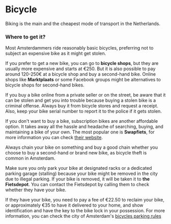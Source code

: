 
# Bicycle
Biking is the main and the cheapest mode of transport in the Netherlands.

### Where to get it?
Most Amsterdammers ride reasonably basic bicycles, preferring not to subject an expensive bike as it might get stolen. 

If you prefer to get a new bike, you can go to **bicycle shops**, but they are usually more expensive and starts at €250. But it is also possible to pay around 120-250€ at a bicycle shop and buy a second-hand bike. Online shops like **Marktplaats** or some Facebook groups might be alternatives to bicycle shops for second-hand bikes.

<Callout>
    If you buy a bike online from a private seller or on the street, be aware that it can be stolen and get you into trouble because buying a stolen bike is a criminal offense. Always buy it from bicycle stores and request a receipt. Also, keep your bike serial number to report it to the police if it gets stolen.
</Callout>

If you don't want to buy a bike, subscription bikes are another affordable option. It takes away all the hassle and headache of searching, buying, and maintaining a bike of your own. The most popular one is **Swapfiets**, for more information you can check [their website](https://swapfiets.nl/en-NL).

<Callout warning>
    Always chain your bike on something and buy a good chain whether you choose to buy a second-hand or brand new bike, as bicycle theft is common in Amsterdam. 
</Callout>

Make sure you only park your bike at designated racks or a dedicated parking garage (stalling) because your bike might be removed in the city due to illegal parking. If your bike is removed, it will be taken it to **the Fietsdepot**. You can contact the Fietsdepot by calling them to check whether they have your bike. 

If they have your bike, you need to pay a fee of €22.50 to reclaim your bike, or approximately €35 to have it delivered to your home, and show identification and have the key to the bike lock in your possession. For more information, you can check the city of Amsterdam's [bicycles parking rules](https://www.amsterdam.nl/en/traffic-transport/rules-bike-parking/?utm_source=www.amsterdam.nl&utm_medium=internet&utm_campaign=bikeparking&utm_content=redirect)

<Youtube id="igtKd3BNrgs" />
